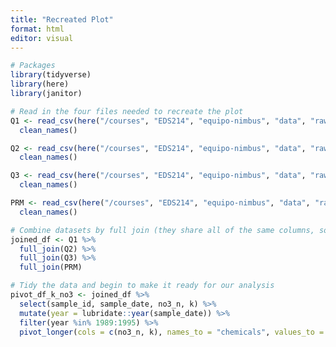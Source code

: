 ```yaml
---
title: "Recreated Plot"
format: html
editor: visual
---
```

```r
# Packages
library(tidyverse)
library(here)
library(janitor)
```

```r
# Read in the four files needed to recreate the plot
Q1 <- read_csv(here("/courses", "EDS214", "equipo-nimbus", "data", "raw-data", "QuebradaCuenca1-Bisley.csv")) %>%
  clean_names()

Q2 <- read_csv(here("/courses", "EDS214", "equipo-nimbus", "data", "raw-data", "QuebradaCuenca2-Bisley.csv")) %>%
  clean_names()

Q3 <- read_csv(here("/courses", "EDS214", "equipo-nimbus", "data", "raw-data", "QuebradaCuenca3-Bisley.csv")) %>%
  clean_names()

PRM <- read_csv(here("/courses", "EDS214", "equipo-nimbus", "data", "raw-data", "RioMameyesPuenteRoto.csv")) %>%
  clean_names()
```

```r
# Combine datasets by full join (they share all of the same columns, so columns not specified)
joined_df <- Q1 %>%
  full_join(Q2) %>%
  full_join(Q3) %>%
  full_join(PRM)
```

```r
# Tidy the data and begin to make it ready for our analysis
pivot_df_k_no3 <- joined_df %>%
  select(sample_id, sample_date, no3_n, k) %>%
  mutate(year = lubridate::year(sample_date)) %>%
  filter(year %in% 1989:1995) %>%
  pivot_longer(cols = c(no3_n, k), names_to = "chemicals", values_to = "amounts")
```

